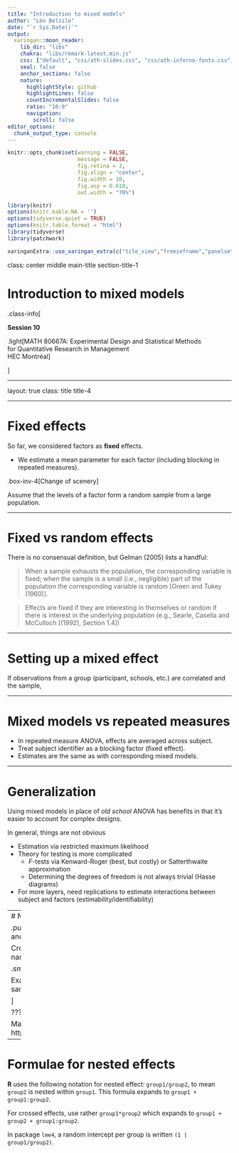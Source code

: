 ```yaml
---
title: "Introduction to mixed models"
author: "Léo Belzile"
date: "`r Sys.Date()`"
output:
  xaringan::moon_reader:
    lib_dir: "libs"
    chakra: "libs/remark-latest.min.js"
    css: ["default", "css/ath-slides.css", "css/ath-inferno-fonts.css", "css/animate.css"]
    seal: false
    anchor_sections: false
    nature:
      highlightStyle: github
      highlightLines: false
      countIncrementalSlides: false
      ratio: "16:9"
      navigation:
        scroll: false
editor_options: 
  chunk_output_type: console
---
```


```r
knitr::opts_chunk$set(warning = FALSE, 
                      message = FALSE, 
                      fig.retina = 3, 
                      fig.align = "center",
                      fig.width = 10,
                      fig.asp = 0.618,
                      out.width = "70%")
```
```r
library(knitr)
options(knitr.kable.NA = '')
options(tidyverse.quiet = TRUE)
options(knitr.table.format = "html")
library(tidyverse)
library(patchwork)
```
```r
xaringanExtra::use_xaringan_extra(c("tile_view","freezeframe","panelset","clipboard","broadcast"))
```

class: center middle main-title section-title-1

# Introduction to mixed models

.class-info[

**Session 10**

.light[MATH 80667A: Experimental Design and Statistical Methods <br>for Quantitative Research in Management <br>
HEC Montréal
]

]

---

layout: true
class: title title-4

---

# Fixed effects

So far, we considered factors as **fixed** effects.

- We estimate a mean parameter for each factor (including blocking in repeated measures).

.box-inv-4[Change of scenery]

Assume that the levels of a factor form a random sample from a large population.


---

# Fixed vs random effects

There is no consensual definition, but Gelman (2005) lists a handful:

> When a sample exhausts the population, the corresponding variable is fixed; when the sample is a small (i.e., negligible) part of the population the corresponding variable is random [Green and Tukey (1960)].

> Effects are fixed if they are interesting in themselves or random if there is interest in the underlying population (e.g., Searle, Casella and McCulloch [(1992), Section 1.4])

---

# Setting up a mixed effect

If observations from a group (participant, schools, etc.) are correlated and the sample,

---

# Mixed models vs repeated measures

- In repeated measure ANOVA, effects are averaged across subject.
- Treat subject identifier as a blocking factor (fixed effect).
- Estimates are the same as with corresponding mixed models.


---


# Generalization

Using mixed models in place of *old school* ANOVA has benefits in that it's easier to account for complex designs.

In general, things are not obvious

- Estimation via restricted maximum likelihood
- Theory for testing is more complicated 
   - $F$-tests via Kenward-Roger (best, but costly) or Satterthwaite approximation
   - Determining the degrees of freedom is not always trivial (Hasse diagrams)
- For more layers, need replications to estimate interactions between subject and factors (estimability/identifiability)


---
# Nested effects

.pull-left-wide[
Nested effects if a factor appears only within a particular level of another factor.

Crossed is for everything else (typically combinations of all factors).
]
.pull-right-narrow[
![Russian dolls](img/10/matroshka.jpg)
]

.small[

Example of nested random effects: class nested within schools 
- class 1 is not the same in school 1 than in school 2
```r
knitr::include_graphics("img/10/nested.png")
```

]

???

Matroschka from Wikimedia Commons CC-BY-SA 3.0
https://en.wikipedia.org/wiki/Matryoshka_doll#/media/File:Matryoshka_transparent.png


---

# Formulae for nested effects

**R** uses the following notation for nested effect: `group1/group2`, to mean `group2` is nested within `group1`. 
This formula expands to `group1 + group1:group2`.

For crossed effects, use rather `group1*group2` which expands to `group1 + group2 + group1:group2`.

In package `lme4`, a random intercept per group is written `(1 | group1/group2)`.

